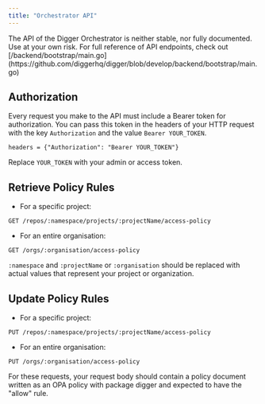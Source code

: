 ```yaml
---
title: "Orchestrator API"
---
```


<Note>
  The API of the Digger Orchestrator is neither stable, nor fully documented.
  Use at your own risk. For full reference of API endpoints, check out
  [/backend/bootstrap/main.go](https://github.com/diggerhq/digger/blob/develop/backend/bootstrap/main.go)
</Note>

## Authorization

Every request you make to the API must include a Bearer token for authorization. You can pass this token in the headers of your HTTP request with the key `Authorization` and the value `Bearer YOUR_TOKEN`.

```
headers = {"Authorization": "Bearer YOUR_TOKEN"}
```

Replace `YOUR_TOKEN` with your admin or access token.

## Retrieve Policy Rules

- For a specific project:

```
GET /repos/:namespace/projects/:projectName/access-policy
```

- For an entire organisation:

```
GET /orgs/:organisation/access-policy
```

`:namespace` and `:projectName` or `:organisation` should be replaced with actual values that represent your project or organization.

## Update Policy Rules

- For a specific project:

```
PUT /repos/:namespace/projects/:projectName/access-policy
```

- For an entire organisation:

```
PUT /orgs/:organisation/access-policy
```

For these requests, your request body should contain a policy document written as an OPA policy with package digger and expected to have the "allow" rule.

